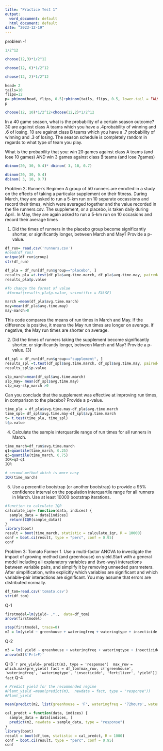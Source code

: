 ---
title: "Practice Test 1"
output:
  word_document: default
  html_document: default
date: "2023-12-19"
---
problem -1
```{r }
1/2^12

```

```{r }
choose(12,3)*1/2^12
```

```{r }
choose(12, 6)*1/2^12
```
```{r }
choose(12, 2)*1/2^12

```

```{r }

head= 2
tails=10
flips=12
p= pbinom(head, flips, 0.5)+pbinom(tails, flips, 0.5, lower.tail = FALSE)
p
```

```{r}
choose(12, 10)*1/2^12+choose(12,2)*1/2^12

```

 In a 40 game season, what is the probability of a certain season outcome?
 30 are against class A teams which you have a .4probability of winning and .6 of losing.
 10 are against class B teams which you have a .7 probability of winning and .3 of losing.
The season schedule is completely random in regards to what type of team you play.

What is the probability that you:
win 20 games against class A teams (and lose 10 games)
AND win 3 games against class B teams (and lose 7games)

```{r}
dbinom(20, 30, 0.4)* dbinom( 3, 10, 0.7)
```
```{r }
dbinom(20, 30, 0.4)
dbinom( 3, 10, 0.7)

```

Problem 2: Runner’s Regimen
A group of 50 runners are enrolled in a study on the effects of taking a particular supplement on their fitness. During March, they are asked to run a 5-km run on 10 separate occassions and record their times, which were averaged together and the value recorded in the file runners.csv. The supplement, or a placebo, is taken daily during April. In May, they are again asked to run a 5-km run on 10 occasions and record their average times

1. Did the times of runners in the placebo group become significantly shorter, or significantly longer,
between March and May? Provide a p-value.
```{r }
df_run= read.csv('runners.csv')
#head(df_run)
unique(df_run$group)
str(df_run)
```
```{r }
df_pla = df_run[df_run$group=="placebo", ]
results_pla =t.test(df_pla$avg.time.march, df_pla$avg.time.may, paired= TRUE)
results_pla$p.value

#To change the format of value
 #format(results_pla$p.value, scientific = FALSE)
```
```{r }
march =mean(df_pla$avg.time.march)
may=mean(df_pla$avg.time.may)
may-march>0
```
This code compares the means of run times in March and May. If the difference is positive, it means the May run times are longer on average. If negative, the May run times are shorter on average.


2. Did the times of runners taking the supplement become significantly shorter, or significantly longer,
between March and May? Provide a p-value. [3]

```{r }
df_spl = df_run[df_run$group=="supplement", ]
results_spl =t.test(df_spl$avg.time.march, df_spl$avg.time.may, paired= TRUE)
results_spl$p.value

```
```{r }
slp_march=mean(df_spl$avg.time.march)
slp_may= mean(df_spl$avg.time.may)
slp_may-slp_march >0
```

Can you conclude that the supplement was effective at improving run times, in comparison to the placebo? Provide a p-value.
```{r }
time_pla = df_pla$avg.time.may-df_pla$avg.time.march
time_spl= df_spl$avg.time.may-df_spl$avg.time.march
t= t.test(time_pla, time_spl)
t$p.value
```
4. Calculate the sample interquartile range of run times for all runners in March.

```{r }
time_march=df_run$avg.time.march
q1=quantile(time_march, 0.25)
q3=quantile(time_march, 0.75)
IQR=q3-q1
IQR
```
```{r }
# second method which is more easy 
IQR(time_march)

```
5. Use a percentile bootstrap (or another bootstrap) to provide a 95% confidence interval on the population interquartile range for all runners in March. Use at least 10000 bootstrap iterations.

```{r }
#function to calculate IQR
calculate_iqr= function(data, indices) {
  sample_data = data[indices]
  return(IQR(sample_data))
}
library(boot)
result = boot(time_march, statistic = calculate_iqr, R = 10000)
conf = boot.ci(result, type = "perc", conf = 0.95)
conf
```
Problem 3: Tomato Farmer
1. Use a multi-factor ANOVA to investigate the impact of growing method (and greenhouse) on yield.Start with a general model including all explanatory variables and (two-way) interactions between variable pairs, and simplify it by removing unneeded parameters. After simplification, write explicitly which variables are significant and which variable-pair interactions are significant. You may assume that errors are distributed normally.
```{r }
df_tom=read.csv('tomato.csv')
str(df_tom)
```
Q-1
```{r }
firstmodel=lm(yield~ .*.,  data=df_tom)
anova(firstmodel)
```

```{r }
step(firstmodel, trace=0)
m2 = lm(yield ~ greenhouse + wateringfreq + wateringtype + insecticide + fertilizer + greenhouse:insecticide, data = df_tom)
```
Q-2
```{r }
m3 = lm( yield ~ greenhouse + wateringfreq + wateringtype + insecticide + fertilizer,  data = df_tom)
anova(m3)$'Pr(>F)'
```
Q-3
````{r}
pre_yield= predict(m3, type = 'response') 
max_row = which.max(pre_yield)
fact = df_tom[max_row, c('greenhouse', 'wateringfreq', 'wateringtype', 'insecticide', 'fertilizer', 'yield')]
fact
```
Q-4
```{r }
# Predict yield for the recommended regime
#Plant_yield =mean(predict(m3,  newdata = fact, type = "response"))
#Plant_yield

mean(predict(m2, list(greenhouse = 'F', wateringfreq = '72hours', wateringtype = 'drip', insecticide = 'bifenthrin', fertilizer='2-3-1'), type='response'))
```
```{r }

cal_predct = function(data, indices) {
  sample_data = data[indices, ] 
  predict(m2, newdata = sample_data, type = "response") 
}
library(boot)
result = boot(df_tom, statistic = cal_predct, R = 1000)
conf = boot.ci(result, type = "perc", conf = 0.95)
conf
```



